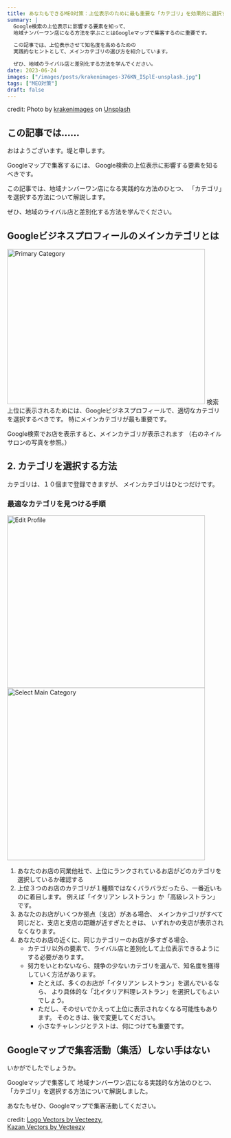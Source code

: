 ```yaml
---
title: あなたもできるMEO対策：上位表示のために最も重要な「カテゴリ」を効果的に選択する方法
summary: |
  Google検索の上位表示に影響する要素を知って、
  地域ナンバーワン店になる方法を学ぶことはGoogleマップで集客するのに重要です。

  この記事では、上位表示させて知名度を高めるための
  実践的なヒントとして、メインカテゴリの選び方を紹介しています。

  ぜひ、地域のライバル店と差別化する方法を学んでください。
date: 2023-06-24
images: ["/images/posts/krakenimages-376KN_ISplE-unsplash.jpg"]
tags: ["MEO対策"]
draft: false
---
```

<div className="text-[7pt] text-white-200 text-right">credit: Photo by <a href="https://unsplash.com/@krakenimages?utm_source=unsplash&utm_medium=referral&utm_content=creditCopyText">krakenimages</a> on <a href="https://unsplash.com/photos/376KN_ISplE?utm_source=unsplash&utm_medium=referral&utm_content=creditCopyText">Unsplash</a></div>

## この記事では……

おはようございます。堤と申します。

Googleマップで集客するには、
Google検索の上位表示に影響する要素を知るべきです。

この記事では、地域ナンバーワン店になる実践的な方法のひとつ、
「カテゴリ」を選択する方法について解説します。

ぜひ、地域のライバル店と差別化する方法を学んでください。

## Googleビジネスプロフィールのメインカテゴリとは

<Image src="/images/posts/primary-category-of-nail-salon.png"
  width="460" height="360" alt="Primary Category"
  className="object-cover float-right mx-6 lg:mr-0 w-1/3" />
検索上位に表示されるためには、Googleビジネスプロフィールで、適切なカテゴリを選択するべきです。
特にメインカテゴリが最も重要です。

Google検索でお店を表示すると、メインカテゴリが表示されます
（右のネイルサロンの写真を参照。）

<div className="clear-both"/>

## 2. カテゴリを選択する方法

カテゴリは、１０個まで登録できますが、
メインカテゴリはひとつだけです。

### 最適なカテゴリを見つける手順

<div className="float-right mx-6 lg:mr-0 w-1/3">
<Image src="/images/posts/edit-profile.png"
  width="460" height="400" alt="Edit Profile"
  className="object-cover mt-0" />
<Image src="/images/posts/edit-main-category.png"
  width="460" height="400" alt="Select Main Category" />
</div>

1. あなたのお店の同業他社で、上位にランクされているお店がどのカテゴリを選択しているか確認する
2. 上位３つのお店のカテゴリが１種類ではなくバラバラだったら、一番近いものに着目します。
   例えば「イタリアン レストラン」か「高級レストラン」です。
3. あなたのお店がいくつか拠点（支店）がある場合、
   メインカテゴリがすべて同じだと、支店と支店の距離が近すぎたときは、
   いずれかの支店が表示されなくなります。
4. あなたのお店の近くに、同じカテゴリーのお店が多すぎる場合、
   - カテゴリ以外の要素で、ライバル店と差別化して上位表示できるようにする必要があります。
   - 努力をいとわないなら、競争の少ないカテゴリを選んで、知名度を獲得していく方法があります。
     - たとえば、多くのお店が「イタリアン レストラン」を選んでいるなら、
       より具体的な「北イタリア料理レストラン」を選択してもよいでしょう。
     - ただし、そのせいでかえって上位に表示されなくなる可能性もあります。
       そのときは、後で変更してください。
     - 小さなチャレンジとテストは、何につけても重要です。

<div className="object-cover clear-both"/>

## Googleマップで集客活動（集活）しない手はない

いかがでしたでしょうか。

Googleマップで集客して
地域ナンバーワン店になる実践的な方法のひとつ、
「カテゴリ」を選択する方法について解説しました。

あなたもぜひ、Googleマップで集客活動してください。

<div className="text-[9px] text-right px-12">credit: <a href="https://www.vecteezy.com/free-vector/logo">Logo Vectors by Vecteezy</a>, <br/><a href="https://www.vecteezy.com/free-vector/kazan">Kazan Vectors by Vecteezy</a></div>
